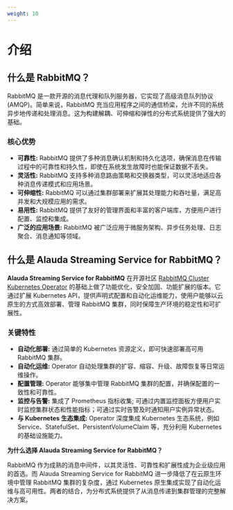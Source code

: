 ```yaml
---
weight: 10
---
```


# 介绍

## 什么是 RabbitMQ？

RabbitMQ 是一款开源的消息代理和队列服务器，它实现了高级消息队列协议 (AMQP)。简单来说，RabbitMQ 充当应用程序之间的通信桥梁，允许不同的系统异步地传递和处理消息。这为构建解耦、可伸缩和弹性的分布式系统提供了强大的基础。

### 核心优势

* **可靠性:**  RabbitMQ 提供了多种消息确认机制和持久化选项，确保消息在传输过程中的可靠性和持久性，即使在系统发生故障时也能保证数据不丢失。
* **灵活性:**  RabbitMQ 支持多种消息路由策略和交换器类型，可以灵活地适应各种消息传递模式和应用场景。
* **可伸缩性:**  RabbitMQ 可以通过集群部署来扩展其处理能力和吞吐量，满足高并发和大规模应用的需求。
* **易用性:**  RabbitMQ 提供了友好的管理界面和丰富的客户端库，方便用户进行配置、监控和集成。
* **广泛的应用场景:**  RabbitMQ 被广泛应用于微服务架构、异步任务处理、日志聚合、消息通知等领域。

## 什么是 Alauda Streaming Service for RabbitMQ？

**Alauda Streaming Service for RabbitMQ** 在开源社区 [RabbitMQ Cluster Kubernetes Operator](https://www.rabbitmq.com/kubernetes/operator/operator-overview#cluster-operator) 的基础上做了功能优化，安全加固、功能扩展的版本。它通过扩展 Kubernetes API，提供声明式配置和自动化运维能力，使用户能够以云原生的方式高效部署、管理 RabbitMQ 集群，同时保障生产环境的稳定性和可扩展性。

### 关键特性

* **自动化部署:**  通过简单的 Kubernetes 资源定义，即可快速部署高可用 RabbitMQ 集群。
* **自动化运维:**  Operator 自动处理集群的扩容、缩容、升级、故障恢复等日常运维操作。
* **配置管理:**  Operator 能够集中管理 RabbitMQ 集群的配置，并确保配置的一致性和可靠性。
* **监控与告警:**  集成了 Prometheus 指标收集; 可通过内置监控面板方便用户实时监控集群状态和性能指标；可通过实时告警及时通知用户实例异常状态。
* **与 Kubernetes 生态集成:**  Operator 深度集成 Kubernetes 生态系统，例如 Service、StatefulSet、PersistentVolumeClaim 等，充分利用 Kubernetes 的基础设施能力。

**为什么选择 Alauda Streaming Service for RabbitMQ？**

RabbitMQ 作为成熟的消息中间件，以其灵活性、可靠性和扩展性成为企业级应用的首选。而 Alauda Streaming Service for RabbitMQ 进一步降低了在云原生环境中管理 RabbitMQ 集群的复杂度，通过 Kubernetes 原生集成实现了自动化运维与高可用性。两者的结合，为分布式系统提供了从消息传递到集群管理的完整解决方案。
